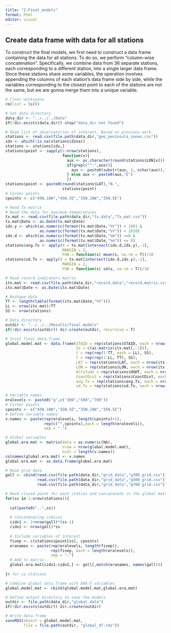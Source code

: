 ```yaml
---
title: "2-Final_models"
format: html
editor: visual
---
```


## Create data frame with data for all stations

To construct the final models, we first need to construct a data frame containing the data for all stations. To do so, we perform "column-wise concatenation". Specifically, we combine data from 36 separate stations, each corresponding to a different station, into a single larger data frame. Since these stations share some variables, the operation involves appending the columns of each station's data frame side by side, while the variables corresponding to the closest point to each of the stations are not the same, but we are gonna merge them into a unique variable.

```r
# Clear workspace
rm(list = ls())

# Set data directory
data_dir <- "../../../Data"
if(!dir.exists(data_dir)) stop("data_dir not found")

# Read list of observatories of interest. Based on previous work.
stations <- read.csv(file.path(data_dir,"geo_peninsula_zones.csv"))
idx <- which(!is.na(stations$Zona))
stations <- stations[idx,]
stations$point <- sapply(1:nrow(stations),
                         function(x){
                           aux <- as.character(round(stations$LON[x]))
                           if(grepl("^-",aux)){
                             aux <- paste0(substr(aux, 2, nchar(aux)),"W")
                           } else aux <- paste0(aux,"E")
                           })
stations$point <- paste0(round(stations$LAT),"N.",
                         stations$point)
# Corner points
cpoints <- c("45N.10W","45N.5E","35N.10W","35N.5E")

# Read Tx matrix
# Read the data for maximum temperatures
tx.mat <- read.csv(file.path(data_dir,"tx.data","Tx_mat.csv"))
tx.mat$Date <- as.Date(tx.mat$Date)
idx.y <- which(as.numeric(format(tx.mat$Date,"%Y")) > 1981 &
               as.numeric(format(tx.mat$Date,"%Y")) < 2010)
idx.d <- which(as.numeric(format(tx.mat$Date,"%m")) >=6 &
               as.numeric(format(tx.mat$Date,"%m")) <= 8)
stations$avg.Tx <- apply(X = tx.mat[intersect(idx.d,idx.y),-1],
                         MARGIN = 2,
                         FUN = function(x) mean(x, na.rm = T))/10
stations$sd.Tx <- apply(X = tx.mat[intersect(idx.d,idx.y),-1],
                         MARGIN = 2,
                         FUN = function(x) sd(x, na.rm = T))/10

# Read record indicators matrix
itx.mat <- read.csv(file.path(data_dir,"record.data","record.matrix.csv"))
itx.mat$Date <- as.Date(itx.mat$Date)

# Reshape data
TT <- length(table(format(itx.mat$Date,"%Y")))
LL <- nrow(itx.mat)/TT
SS <- nrow(stations)

# Data directory
outdir <- "../../../Results/final.models"
if(!dir.exists(outdir)) dir.create(outdir, recursive = T)

# Inint final data.frame
global.model.mat <- data.frame(STAID = rep(stations$STAID, each = nrow(itx.mat)),
                               Ix = c(as.matrix(itx.mat[,-1])),
                               t = rep(rep(1:TT, each = LL), SS),
                               l = rep(rep(1:LL, TT), SS),
                               LAT = rep(stations$LAT, each = nrow(itx.mat)),
                               LON = rep(stations$LON, each = nrow(itx.mat)),
                               Altitude = rep(stations$HGHT, each = nrow(itx.mat)),
                               CoastDist = rep(stations$CoastDist, each = nrow(itx.mat)),
                               avg.Tx = rep(stations$avg.Tx, each = nrow(itx.mat)),
                               sd.Tx = rep(stations$sd.Tx, each = nrow(itx.mat)))

# Variable names
eralevels <- paste0("g",c("300","500","700"))
# Corner points
cpoints <- c("45N.10W","45N.5E","35N.10W","35N.5E")
# Define variable names
v.names <- paste(rep(eralevels, length(cpoints)+1),
                 rep(c("",cpoints),each = length(eralevels)),
                 sep = ".")

# Global variables
global.era.mat <- matrix(data = as.numeric(NA),
                         nrow = nrow(global.model.mat),
                         ncol = length(v.names))
colnames(global.era.mat) <- v.names
global.era.mat <- as.data.frame(global.era.mat)

# Read grid data
gall <- cbind(read.csv(file.path(data_dir,"grid_data","g300_grid.csv")),
              read.csv(file.path(data_dir,"grid_data","g500_grid.csv")),
              read.csv(file.path(data_dir,"grid_data","g700_grid.csv")))

# Read closed point for each station and concatenate in the global matrix
for(ss in 1:nrow(stations)){
  
  cat(paste0("..",ss))
  
  # Concatenating indices
  cidx1 <- 1+nrow(gall)*(ss-1)
  cidx2 <- nrow(gall)*ss
  
  # Include variables of interest
  fivep <- c(stations$point[ss], cpoints)
  eranames <- paste(rep(eralevels, length(fivep)),
                    rep(fivep, each = length(eralevels)),
                    sep = ".")
  # Add to matrix
  global.era.mat[cidx1:cidx2,] <- gall[,match(eranames, names(gall))]
  
}# for ss stations

# Combine global data.frame with ERA-5 variables
global.model.mat <- cbind(global.model.mat,global.era.mat)

# Define output directory to save the models
outdir <- file.path(data_dir,"global_data")
if(!dir.exists(outdir)) dir.create(outdir)

# Write data.frame
saveRDS(object = global.model.mat,
        file = file.path(outdir, "global_df.rds"))

```
